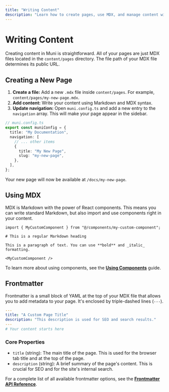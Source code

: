 ```yaml
---
title: "Writing Content"
description: "Learn how to create pages, use MDX, and manage content with frontmatter."
---
```


# Writing Content

Creating content in Muni is straightforward. All of your pages are just MDX files located in the `content/pages` directory. The file path of your MDX file determines its public URL.

## Creating a New Page

1.  **Create a file:** Add a new `.mdx` file inside `content/pages`. For example, `content/pages/my-new-page.mdx`.
2.  **Add content:** Write your content using Markdown and MDX syntax.
3.  **Update navigation:** Open `muni.config.ts` and add a new entry to the `navigation` array. This will make your page appear in the sidebar.

```ts
// muni.config.ts
export const muniConfig = {
  title: "My Documentation",
  navigation: [
    // ... other items
    {
      title: "My New Page",
      slug: "my-new-page",
    },
  ],
};
```

Your new page will now be available at `/docs/my-new-page`.

## Using MDX

MDX is Markdown with the power of React components. This means you can write standard Markdown, but also import and use components right in your content.

```mdx
import { MyCustomComponent } from "@/components/my-custom-component";

# This is a regular Markdown heading

This is a paragraph of text. You can use **bold** and _italic_ formatting.

<MyCustomComponent />
```

To learn more about using components, see the [**Using Components**](/docs/guide/using-components) guide.

## Frontmatter

Frontmatter is a small block of YAML at the top of your MDX file that allows you to add metadata to your page. It's enclosed by triple-dashed lines (`---`).

```yaml
---
title: "A Custom Page Title"
description: "This description is used for SEO and search results."
---
# Your content starts here
```

### Core Properties

- `title` (string): The main title of the page. This is used for the browser tab title and at the top of the page.
- `description` (string): A brief summary of the page's content. This is crucial for SEO and for the site's internal search.

For a complete list of all available frontmatter options, see the [**Frontmatter API Reference**](/docs/api/frontmatter).
